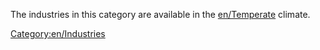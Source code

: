 

The industries in this category are available in the [[en/Temperate]] climate.

[[Category:en/Industries]]